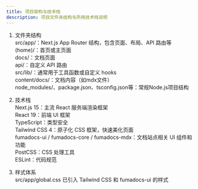 ```yaml
---
title: 项目架构与技术栈
description: 项目文件夹结构与所用技术栈说明
---
```


1. 文件夹结构  
src/app/：Next.js App Router 结构，包含页面、布局、API 路由等  
(home)/：首页或主页面  
docs/：文档页面  
api/：自定义 API 路由  
src/lib/：通常用于工具函数或自定义 hooks  
content/docs/：文档内容（如mdx文件）  
node_modules/、package.json、tsconfig.json等：常规Node.js项目结构  

2. 技术栈  
Next.js 15：主流 React 服务端渲染框架  
React 19：前端 UI 框架  
TypeScript：类型安全  
Tailwind CSS 4：原子化 CSS 框架，快速美化页面  
fumadocs-ui / fumadocs-core / fumadocs-mdx：文档站点相关 UI 组件和功能  
PostCSS：CSS 处理工具  
ESLint：代码规范  

3. 样式体系  
src/app/global.css 已引入 Tailwind CSS 和 fumadocs-ui 的样式
